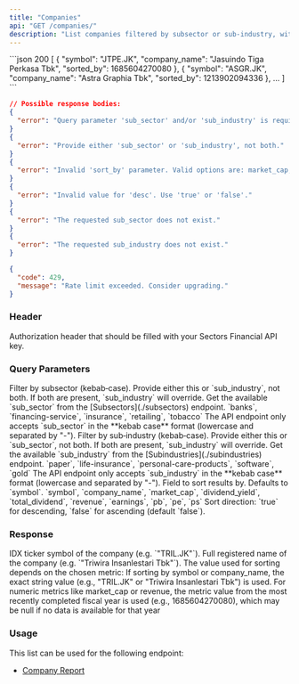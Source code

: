 ```yaml
---
title: "Companies"
api: "GET /companies/"
description: "List companies filtered by subsector or sub‑industry, with optional sorting on various financial metrics."
---
```


<ResponseExample>
```json 200
[
  {
      "symbol": "JTPE.JK",
      "company_name": "Jasuindo Tiga Perkasa Tbk",
      "sorted_by": 1685604270080
  },
  {
      "symbol": "ASGR.JK",
      "company_name": "Astra Graphia Tbk",
      "sorted_by": 1213902094336
  },
  ...
]
```

```json 400
// Possible response bodies:
{
  "error": "Query parameter 'sub_sector' and/or 'sub_industry' is required."
}
{
  "error": "Provide either 'sub_sector' or 'sub_industry', not both."
}
{
  "error": "Invalid 'sort_by' parameter. Valid options are: market_cap, dividend_yield, total_dividend, revenue, earnings, pb, pe, ps, symbol, company_name."
}
{
  "error": "Invalid value for 'desc'. Use 'true' or 'false'."
}
{
  "error": "The requested sub_sector does not exist."
}
{
  "error": "The requested sub_industry does not exist."
}
```

```json 429
{
  "code": 429,
  "message": "Rate limit exceeded. Consider upgrading."
}
```

</ResponseExample>

### Header

<ParamField header="Authorization" type="string" required>
  Authorization header that should be filled with your Sectors Financial API
  key.
</ParamField>

### Query Parameters

<ParamField query="sub_sector" type="string">
  Filter by subsector (kebab‑case). Provide either this or `sub_industry`, not
  both. If both are present, `sub_industry` will override.
  <AccordionGroup>
    <Accordion title="Get the available sub_sector">
      Get the available `sub_sector` from the [Subsectors](./subsectors)
      endpoint.
    </Accordion>
    <Accordion title="Examples of the sub_sector">
      `banks`, `financing-service`, `insurance`, `retailing`, `tobacco`
    </Accordion>
    <Accordion title="Format">
      The API endpoint only accepts `sub_sector` in the **kebab case** format
      (lowercase and separated by "-").
    </Accordion>
  </AccordionGroup>
</ParamField> <ParamField query="sub_industry" type="string">
  Filter by sub‑industry (kebab‑case). Provide either this or `sub_sector`, not
  both. If both are present, `sub_industry` will override.
  <AccordionGroup>
    <Accordion title="Get the available sub_industry">
      Get the available `sub_industry` from the [Subindustries](./subindustries)
      endpoint.
    </Accordion>
    <Accordion title="Examples of the sub_industry">
      `paper`, `life-insurance`, `personal-care-products`, `software`, `gold`
    </Accordion>
    <Accordion title="Format">
      The API endpoint only accepts `sub_industry` in the **kebab case** format
      (lowercase and separated by "-").
    </Accordion>
  </AccordionGroup>
</ParamField> <ParamField query="sort_by" type="string">
  Field to sort results by. Defaults to `symbol`.
  <AccordionGroup>
    <Accordion title="Valid options">
      `symbol`, `company_name`, `market_cap`, `dividend_yield`,
      `total_dividend`, `revenue`, `earnings`, `pb`, `pe`, `ps`
    </Accordion>
  </AccordionGroup>
</ParamField> <ParamField query="desc" type="string">
  Sort direction: `true` for descending, `false` for ascending (default
  `false`).
</ParamField>

### Response

<ResponseField name="[]" type="Company">
  <Expandable title="Company properties">
    <ResponseField name="symbol" type="string">
      IDX ticker symbol of the company (e.g. `"TRIL.JK"`).
    </ResponseField>
    <ResponseField name="company_name" type="string">
      Full registered name of the company (e.g. `"Triwira Insanlestari Tbk"`).
    </ResponseField>
    <ResponseField name="sorted_by" type="string | number">
      The value used for sorting depends on the chosen metric: If sorting by
      symbol or company_name, the exact string value (e.g., "TRIL.JK" or
      "Triwira Insanlestari Tbk") is used. For numeric metrics like market_cap
      or revenue, the metric value from the most recently completed fiscal year
      is used (e.g., 1685604270080), which may be null if no data is available
      for that year
    </ResponseField>
  </Expandable>
</ResponseField>

### Usage

This list can be used for the following endpoint:

- [Company Report](../report/company)
